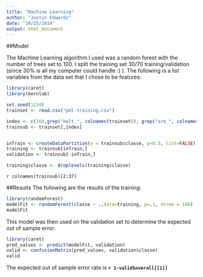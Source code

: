 ```yaml
---
title: "Machine Learning"
author: "Justin Edwards"
date: "10/25/2014"
output: html_document
---
```

##Model

The Machine Learning algorithm I used was a random forest with the number of trees set to 100. I split the training set 30/70 training/validation (since 30% is all my computer could handle :) ). The following is a list variables from the data set that I chose to be features: 

```r
library(caret)
library(kernlab)

set.seed(1234)
trainset <- read.csv("pml-training.csv")

index <- c(160,grep("belt_", colnames(trainset)), grep("arm_", colnames(trainset)), grep("dumbbell_", colnames(trainset)))
trainsub <- trainset[,index]


inTrain <- createDataPartition(y = trainsub$classe, p=0.3, list=FALSE)
training <- trainsub[inTrain,]
validation <- trainsub[-inTrain,]

training$classe <- droplevels(training$classe)
```

`r colnames(trainsub)[2:37]`

##Results
The following are the results of the training:

```r
library(randomForest)
modelFit <- randomForest(classe ~ .,data=training, p=.1, ntree = 100)
modelFit
```


This model was then used on the validation set to determine the expected out of sample error:

```r
library(caret)
pred_values <- predict(modelFit, validation)
valid <- confusionMatrix(pred_values, validation$classe)
valid
```

The expected out of sample error rate is **`r 1-valid$overall[[1]]`**

